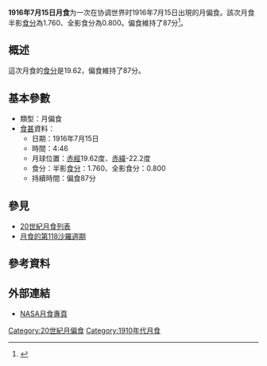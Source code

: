 {{vfd|沒有足夠的可靠資料來源能夠讓這個條目符合[[Wikipedia:關注度|Wikipedia:關注度]]中的標準|date=2022/06/08}}
{{Notability|time=2022-05-09T07:47:30+00:00}}
{{Infobox lunar eclipse
| date        = 1916年7月15日
| time        = 4:46
| nature     = 月偏食
| saros       = 118
| gamma           = -0.596
| magnitude      = 半影食分：1.760<br/>全影食分：0.800
| par_duration   = 87分
| tot_duration    = 
| chart               = Lunar eclipse chart close-1916Jul15.png
}}
'''1916年7月15日月食'''为一次在协调世界时1916年7月15日出現的月偏食。該次月食半影[[食分|食分]]為1.760、全影食分為0.800。偏食維持了87分<ref name="nasa_catalog_list">{{cite web|url=http://eclipse.gsfc.nasa.gov/LEcat/LE1901-2000.html|title=Lunar Eclipses: 1901 to 2000|language=en|publisher=[[NASA|NASA]]|archiveurl=https://web.archive.org/web/20080331031357/http://eclipse.gsfc.nasa.gov/LEcat/LE1901-2000.html|archivedate=2008-03-31|deadurl=yes|accessdate=2018-12-10}}</ref>。

== 概述 ==
這次月食的[[食分|食分]]是19.62，偏食維持了87分。

== 基本參數 ==
{{NoteUTC}}
* 類型：月偏食
*[[食甚|食甚]]資料：
** 日期：1916年7月15日
** 時間：4:46
** 月球位置：[[赤經|赤經]]19.62度、[[赤緯|赤緯]]-22.2度
** 食分：半影[[食分|食分]]：1.760、全影食分：0.800
** 持續時間：偏食87分

== 參見 ==
{{portal box|天文學}}
* [[20世紀月食列表|20世紀月食列表]]
* [[月食的第118沙羅週期|月食的第118沙羅週期]]

== 參考資料 ==
{{reflist}}

== 外部連結 ==
* [http://eclipse.gsfc.nasa.gov/lunar.html NASA月食專頁]{{Wayback|url=http://eclipse.gsfc.nasa.gov/lunar.html |date=20181231235927 }}{{en icon}}
{{Lunar-eclipse-stub}}
{{月食}}

[[Category:20世紀月偏食|Category:20世紀月偏食]]
[[Category:1910年代月食|Category:1910年代月食]]